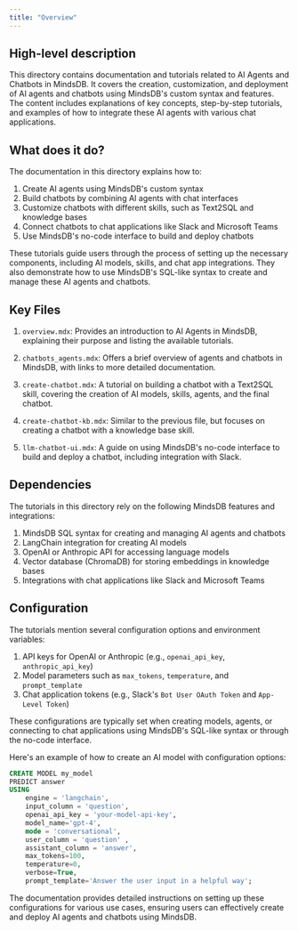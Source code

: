 ```yaml
---
title: "Overview"
---
```


## High-level description

This directory contains documentation and tutorials related to AI Agents and Chatbots in MindsDB. It covers the creation, customization, and deployment of AI agents and chatbots using MindsDB's custom syntax and features. The content includes explanations of key concepts, step-by-step tutorials, and examples of how to integrate these AI agents with various chat applications.

## What does it do?

The documentation in this directory explains how to:

1. Create AI agents using MindsDB's custom syntax
2. Build chatbots by combining AI agents with chat interfaces
3. Customize chatbots with different skills, such as Text2SQL and knowledge bases
4. Connect chatbots to chat applications like Slack and Microsoft Teams
5. Use MindsDB's no-code interface to build and deploy chatbots

These tutorials guide users through the process of setting up the necessary components, including AI models, skills, and chat app integrations. They also demonstrate how to use MindsDB's SQL-like syntax to create and manage these AI agents and chatbots.

## Key Files

1. `overview.mdx`: Provides an introduction to AI Agents in MindsDB, explaining their purpose and listing the available tutorials.

2. `chatbots_agents.mdx`: Offers a brief overview of agents and chatbots in MindsDB, with links to more detailed documentation.

3. `create-chatbot.mdx`: A tutorial on building a chatbot with a Text2SQL skill, covering the creation of AI models, skills, agents, and the final chatbot.

4. `create-chatbot-kb.mdx`: Similar to the previous file, but focuses on creating a chatbot with a knowledge base skill.

5. `llm-chatbot-ui.mdx`: A guide on using MindsDB's no-code interface to build and deploy a chatbot, including integration with Slack.

## Dependencies

The tutorials in this directory rely on the following MindsDB features and integrations:

1. MindsDB SQL syntax for creating and managing AI agents and chatbots
2. LangChain integration for creating AI models
3. OpenAI or Anthropic API for accessing language models
4. Vector database (ChromaDB) for storing embeddings in knowledge bases
5. Integrations with chat applications like Slack and Microsoft Teams

## Configuration

The tutorials mention several configuration options and environment variables:

1. API keys for OpenAI or Anthropic (e.g., `openai_api_key`, `anthropic_api_key`)
2. Model parameters such as `max_tokens`, `temperature`, and `prompt_template`
3. Chat application tokens (e.g., Slack's `Bot User OAuth Token` and `App-Level Token`)

These configurations are typically set when creating models, agents, or connecting to chat applications using MindsDB's SQL-like syntax or through the no-code interface.

Here's an example of how to create an AI model with configuration options:

```sql
CREATE MODEL my_model
PREDICT answer
USING
    engine = 'langchain',
    input_column = 'question',
    openai_api_key = 'your-model-api-key',
    model_name='gpt-4',
    mode = 'conversational',
    user_column = 'question' ,
    assistant_column = 'answer',
    max_tokens=100,
    temperature=0,
    verbose=True,
    prompt_template='Answer the user input in a helpful way';
```

The documentation provides detailed instructions on setting up these configurations for various use cases, ensuring users can effectively create and deploy AI agents and chatbots using MindsDB.